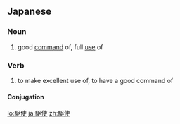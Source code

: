 ==Japanese==
{{ja-kanjitab|く|し|yomi=o}}

===Noun===
{{ja-noun|くし|kyu=驅使}}

# good [[command]] of, full [[use]] of

===Verb===
{{ja-verb-suru|くし|kyu=驅使}}

# to make excellent use of, to have a good command of

====Conjugation====
{{ja-suru|くし}}

[[lo:駆使]]
[[ja:駆使]]
[[zh:駆使]]